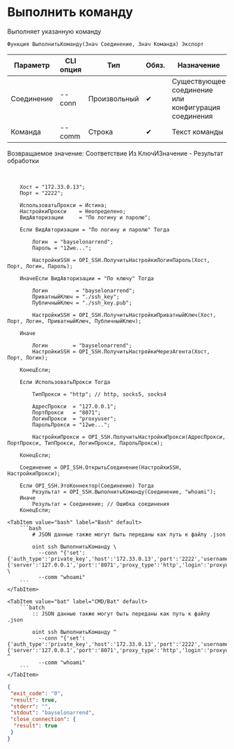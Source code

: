 ﻿---
sidebar_position: 3
description: Выполнить команду и другие функции для работы с SSH в Открытом пакете интеграций - бесплатной open-source библиотеке интеграций для 1С:Предприятие 8, OneScript и CLI
keywords: [1C, 1С, 1С:Предприятие, 1С:Предприятие 8.3, API, Интеграция, Сервисы, Обмен, OneScript, CLI, SSH]
---


# Выполнить команду
 Выполняет указанную команду



`Функция ВыполнитьКоманду(Знач Соединение, Знач Команда) Экспорт`

  | Параметр | CLI опция | Тип | Обяз. | Назначение |
  |-|-|-|-|-|
  | Соединение | --conn | Произвольный | &#x2714; | Существующее соединение или конфигурация соединения |
  | Команда | --comm | Строка | &#x2714; | Текст команды |

  
  Возвращаемое значение:   Соответствие Из КлючИЗначение - Результат обработки

<br/>



```bsl title="Пример использования для 1С:Предприятие/OneScript"
    Хост = "172.33.0.13";
    Порт = "2222";

    ИспользоватьПрокси = Истина;
    НастройкиПрокси    = Неопределено;
    ВидАвторизации     = "По логину и паролю";

    Если ВидАвторизации = "По логину и паролю" Тогда

        Логин  = "bayselonarrend";
        Пароль = "12we...";

        НастройкиSSH = OPI_SSH.ПолучитьНастройкиЛогинПароль(Хост, Порт, Логин, Пароль);

    ИначеЕсли ВидАвторизации = "По ключу" Тогда

        Логин         = "bayselonarrend";
        ПриватныйКлюч = "./ssh_key";
        ПубличныйКлюч = "./ssh_key.pub";

        НастройкиSSH = OPI_SSH.ПолучитьНастройкиПриватныйКлюч(Хост, Порт, Логин, ПриватныйКлюч, ПубличныйКлюч);

    Иначе

        Логин        = "bayselonarrend";
        НастройкиSSH = OPI_SSH.ПолучитьНастройкиЧерезАгента(Хост, Порт, Логин);

    КонецЕсли;

    Если ИспользоватьПрокси Тогда

        ТипПрокси = "http"; // http, socks5, socks4

        АдресПрокси  = "127.0.0.1";
        ПортПрокси   = "8071";
        ЛогинПрокси  = "proxyuser";
        ПарольПрокси = "12we...";

        НастройкиПрокси = OPI_SSH.ПолучитьНастройкиПрокси(АдресПрокси, ПортПрокси, ТипПрокси, ЛогинПрокси, ПарольПрокси);

    КонецЕсли;

    Соединение = OPI_SSH.ОткрытьСоединение(НастройкиSSH, НастройкиПрокси);

    Если OPI_SSH.ЭтоКоннектор(Соединение) Тогда
        Результат = OPI_SSH.ВыполнитьКоманду(Соединение, "whoami");
    Иначе
        Результат = Соединение; // Ошибка соединения
    КонецЕсли;
```
    

 <Tabs>
  
    <TabItem value="bash" label="Bash" default>
        ```bash
            # JSON данные также могут быть переданы как путь к файлу .json
            
            oint ssh ВыполнитьКоманду \
              --conn "{'set':{'auth_type':'private_key','host':'172.33.0.13','port':'2222','username':'bayselonarrend','key_path':'***','pub_path':'/tmp/r3vodigt.zcp.tmp'},'proxy':{'server':'127.0.0.1','port':'8071','proxy_type':'http','login':'proxyuser','password':'***'}}" \
              --comm "whoami"
        ```
    </TabItem>
  
    <TabItem value="bat" label="CMD/Bat" default>
        ```batch
            :: JSON данные также могут быть переданы как путь к файлу .json
            
            oint ssh ВыполнитьКоманду ^
              --conn "{'set':{'auth_type':'private_key','host':'172.33.0.13','port':'2222','username':'bayselonarrend','key_path':'***','pub_path':'/tmp/r3vodigt.zcp.tmp'},'proxy':{'server':'127.0.0.1','port':'8071','proxy_type':'http','login':'proxyuser','password':'***'}}" ^
              --comm "whoami"
        ```
    </TabItem>
</Tabs>


```json title="Результат"
{
 "exit_code": "0",
 "result": true,
 "stderr": "",
 "stdout": "bayselonarrend",
 "close_connection": {
  "result": true
 }
}
```
